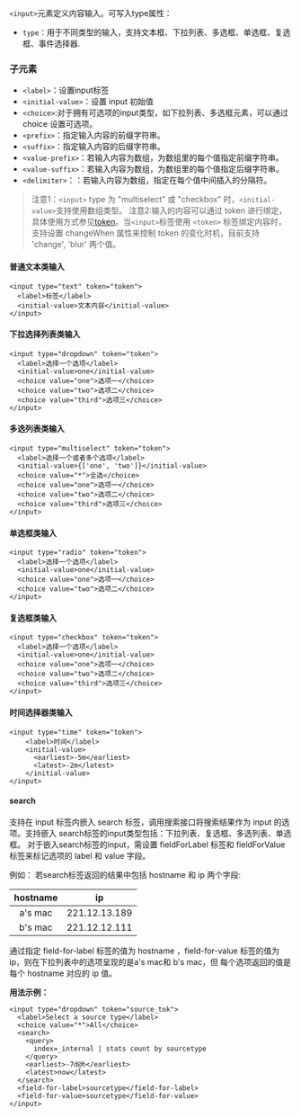 
`<input>`元素定义内容输入。可写入type属性：

* `type`：用于不同类型的输入，支持文本框、下拉列表、多选框、单选框、复选框、事件选择器.


### 子元素

* `<label>`：设置input标签
* `<initial-value>`：设置 input 初始值
* `<choice>`:对于拥有可选项的input类型，如下拉列表、多选框元素，可以通过 choice 设置可选项。
* `<prefix>`：指定输入内容的前缀字符串。
* `<suffix>`：指定输入内容的后缀字符串。
* `<value-prefix>`：若输入内容为数组，为数组里的每个值指定前缀字符串。
* `<value-suffix>`：若输入内容为数组，为数组里的每个值指定后缀字符串。
* `<delimiter>`：：若输入内容为数组，指定在每个值中间插入的分隔符。

>注意1：`<input>` type 为 "multiselect" 或 "checkbox" 时，`<initial-value>`支持使用数组类型。
>注意2:输入的内容可以通过 token 进行绑定，具体使用方式参见[token](/express/extend/6569/token)。当`<input>`标签使用 `<token>` 标签绑定内容时，支持设置 changeWhen 属性来控制 token 的变化时机，目前支持 'change', 'blur' 两个值。



#### 普通文本类输入

```
<input type="text" token="token">
  <label>标签</label>
  <initial-value>文本内容</initial-value>
</input>
```

#### 下拉选择列表类输入

```
<input type="dropdown" token="token">
  <label>选择一个选项</label>
  <initial-value>one</initial-value>
  <choice value="one">选项一</choice>
  <choice value="two">选项二</choice>
  <choice value="third">选项三</choice>
</input>
```

#### 多选列表类输入

```
<input type="multiselect" token="token">
  <label>选择一个或者多个选项</label>
  <initial-value>{['one', 'two']}</initial-value>
  <choice value="*">全选</choice>
  <choice value="one">选项一</choice>
  <choice value="two">选项二</choice>
  <choice value="third">选项三</choice>
</input>
```

#### 单选框类输入

```
<input type="radio" token="token">
  <label>选择一个选项</label>
  <initial-value>one</initial-value>
  <choice value="one">选项一</choice>
  <choice value="two">选项二</choice>
</input>
```

#### 复选框类输入

```
<input type="checkbox" token="token">
  <label>选择一个选项</label>
  <initial-value>one</initial-value>
  <choice value="one">选项一</choice>
  <choice value="two">选项二</choice>
  <choice value="third">选项三</choice>
</input>
```

#### 时间选择器类输入

```
<input type="time" token="token">
    <label>时间</label>
    <initial-value>
      <earliest>-5m</earliest>
      <latest>-2m</latest>
    </initial-value>
</input>
```


#### search

支持在 input 标签内嵌入 search 标签，调用搜索接口将搜索结果作为 input 的选项。支持嵌入 search标签的input类型包括：下拉列表、复选框、多选列表、单选框。
对于嵌入search标签的input，需设置 fieldForLabel 标签和 fieldForValue 标签来标记选项的 label 和 value 字段。

例如： 若search标签返回的结果中包括 hostname 和 ip 两个字段:

|hostname|ip|
|:--:|:--:|
|a's mac|221.12.13.189|
|b's mac|221.12.12.111|

通过指定 field-for-label 标签的值为 hostname ，field-for-value 标签的值为 ip，则在下拉列表中的选项呈现的是a's mac和 b's mac，但 每个选项返回的值是每个 hostname 对应的 ip 值。

**用法示例：**

```
<input type="dropdown" token="source_tok">
  <label>Select a source type</label>
  <choice value="*">All</choice>
  <search>
    <query>
      index=_internal | stats count by sourcetype
    </query>
    <earliest>-7d@h</earliest>
    <latest>now</latest>
  </search>
  <field-for-label>sourcetype</field-for-label>
  <field-for-value>sourcetype</field-for-value>
</input>
```